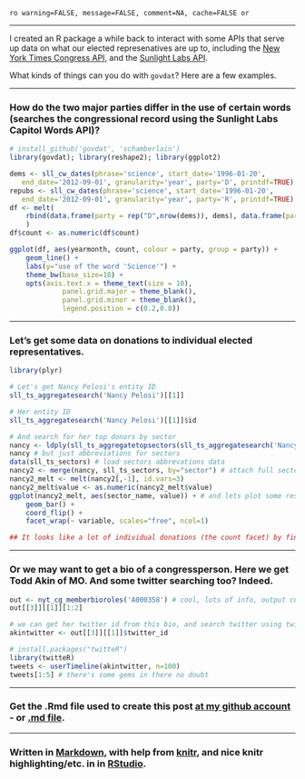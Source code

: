 `ro warning=FALSE, message=FALSE, comment=NA, cache=FALSE or`

*********

I created an R package a while back to interact with some APIs that serve up data on what our elected represenatives are up to, including the [New York Times Congress API](http://developer.nytimes.com/), and the [Sunlight Labs API](http://services.sunlightlabs.com/).

What kinds of things can you do with `govdat`?  Here are a few examples. 

*********

### How do the two major parties differ in the use of certain words (searches the congressional record using the Sunlight Labs Capitol Words API)?
```r
# install_github('govdat', 'schamberlain')
library(govdat); library(reshape2); library(ggplot2)

dems <- sll_cw_dates(phrase='science', start_date='1996-01-20',
   end_date='2012-09-01', granularity='year', party='D', printdf=TRUE)
repubs <- sll_cw_dates(phrase='science', start_date='1996-01-20',
   end_date='2012-09-01', granularity='year', party='R', printdf=TRUE)
df <- melt(
	rbind(data.frame(party = rep("D",nrow(dems)), dems), data.frame(party = rep("R",nrow(repubs)),repubs))
	)
df$count <- as.numeric(df$count)

ggplot(df, aes(yearmonth, count, colour = party, group = party)) + 
	geom_line() + 
	labs(y="use of the word 'Science'") +
	theme_bw(base_size=18) +
	opts(axis.text.x = theme_text(size = 10), 
			 panel.grid.major = theme_blank(), 
			 panel.grid.minor = theme_blank(), 
			 legend.position = c(0.2,0.8))
```

*********

### Let's get some data on donations to individual elected representatives.
```r
library(plyr)

# Let's get Nancy Pelosi's entity ID
sll_ts_aggregatesearch('Nancy Pelosi')[[1]]

# Her entity ID
sll_ts_aggregatesearch('Nancy Pelosi')[[1]]$id

# And search for her top donors by sector
nancy <- ldply(sll_ts_aggregatetopsectors(sll_ts_aggregatesearch('Nancy Pelosi')[[1]]$id))
nancy # but just abbreviations for sectors
data(sll_ts_sectors) # load sectors abbrevations data
nancy2 <- merge(nancy, sll_ts_sectors, by="sector") # attach full sector names
nancy2_melt <- melt(nancy2[,-1], id.vars=3)
nancy2_melt$value <- as.numeric(nancy2_melt$value)
ggplot(nancy2_melt, aes(sector_name, value)) + # and lets plot some results
	geom_bar() +
	coord_flip() +
	facet_wrap(~ variable, scales="free", ncol=1)

## It looks like a lot of individual donations (the count facet) by finance/insurance/realestate, but by amount, the most (by slim margin) is from labor organizations.
```

*********

### Or we may want to get a bio of a congressperson. Here we get Todd Akin of MO. And some twitter searching too? Indeed.
```r
out <- nyt_cg_memberbioroles('A000358') # cool, lots of info, output cutoff for brevity
out[[3]][[1]][1:2]

# we can get her twitter id from this bio, and search twitter using twitteR package
akintwitter <- out[[3]][[1]]$twitter_id

# install.packages("twitteR")
library(twitteR)
tweets <- userTimeline(akintwitter, n=100)
tweets[1:5] # there's some gems in there no doubt
```

*********

### Get the .Rmd file used to create this post [at my github account](https://github.com/SChamberlain/schamberlain.github.com/blob/master/_drafts/2012-09-01-gov-dat.Rmd) - or [.md file](https://github.com/SChamberlain/schamberlain.github.com/tree/master/_posts/2012-09-01-gov-dat.md).

*********

### Written in [Markdown](http://daringfireball.net/projects/markdown/), with help from [knitr](http://yihui.name/knitr/), and nice knitr highlighting/etc. in in [RStudio](http://rstudio.org/).